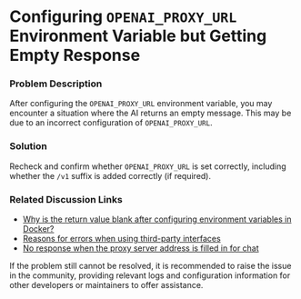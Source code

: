 # Configuring `OPENAI_PROXY_URL` Environment Variable but Getting Empty Response

### Problem Description

After configuring the `OPENAI_PROXY_URL` environment variable, you may encounter a situation where the AI returns an empty message. This may be due to an incorrect configuration of `OPENAI_PROXY_URL`.

### Solution

Recheck and confirm whether `OPENAI_PROXY_URL` is set correctly, including whether the `/v1` suffix is added correctly (if required).

### Related Discussion Links

- [Why is the return value blank after configuring environment variables in Docker?](https://github.com/openhub/open-chat/discussions/623)
- [Reasons for errors when using third-party interfaces](https://github.com/openhub/open-chat/discussions/734)
- [No response when the proxy server address is filled in for chat](https://github.com/openhub/open-chat/discussions/1065)

If the problem still cannot be resolved, it is recommended to raise the issue in the community, providing relevant logs and configuration information for other developers or maintainers to offer assistance.
